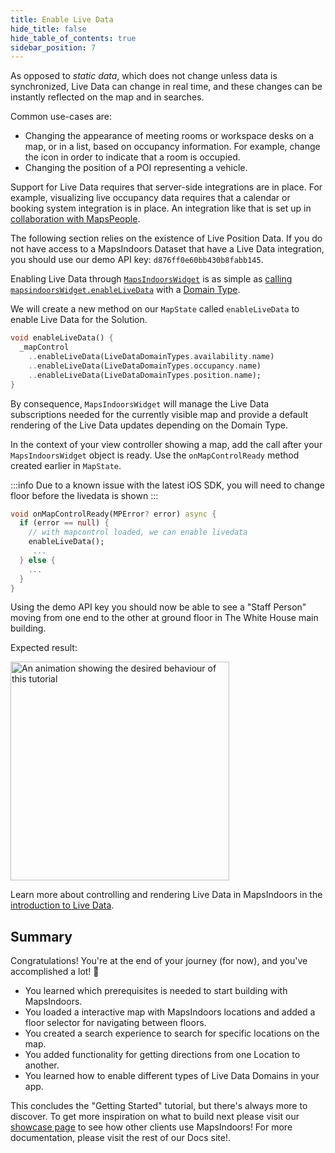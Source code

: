 ```yaml
---
title: Enable Live Data
hide_title: false
hide_table_of_contents: true
sidebar_position: 7
---
```



As opposed to _static data_, which does not change unless data is synchronized, Live Data can change in real time, and these changes can be instantly reflected on the map and in searches.

Common use-cases are:

* Changing the appearance of meeting rooms or workspace desks on a map, or in a list, based on occupancy information. For example, change the icon in order to indicate that a room is occupied.
* Changing the position of a POI representing a vehicle.

Support for Live Data requires that server-side integrations are in place. For example, visualizing live occupancy data requires that a calendar or booking system integration is in place. An integration like that is set up in [collaboration with MapsPeople](https://www.mapspeople.com/mapsindoors-integrations/).

The following section relies on the existence of Live Position Data. If you do not have access to a MapsIndoors Dataset that have a Live Data integration, you should use our demo API key: `d876ff0e60bb430b8fabb145`.

Enabling Live Data through [`MapsIndoorsWidget`](https://pub.dev/documentation/mapsindoors_googlemaps/latest/mapsindoors/MapsIndoorsWidget-class.html) is as simple as [calling `mapsindoorsWidget.enableLiveData`](https://pub.dev/documentation/mapsindoors_googlemaps/latest/mapsindoors/MapsIndoorsWidget/enableLiveData.html) with a [Domain Type](https://pub.dev/documentation/mapsindoors_googlemaps/latest/mapsindoors/LiveDataDomainTypes.html).

We will create a new method on our `MapState` called `enableLiveData` to enable Live Data for the Solution.

```dart
void enableLiveData() {
  _mapControl
    ..enableLiveData(LiveDataDomainTypes.availability.name)
    ..enableLiveData(LiveDataDomainTypes.occupancy.name)
    ..enableLiveData(LiveDataDomainTypes.position.name);
}
```

By consequence, `MapsIndoorsWidget` will manage the Live Data subscriptions needed for the currently visible map and provide a default rendering of the Live Data updates depending on the Domain Type.

In the context of your view controller showing a map, add the call after your `MapsIndoorsWidget` object is ready. Use the `onMapControlReady` method created earlier in `MapState`.

:::info
Due to a known issue with the latest iOS SDK, you will need to change floor before the livedata is shown
:::

```dart
void onMapControlReady(MPError? error) async {
  if (error == null) {
    // with mapcontrol loaded, we can enable livedata
    enableLiveData();
     ...
  } else {
    ...
  }
}
```

Using the demo API key you should now be able to see a "Staff Person" moving from one end to the other at ground floor in The White House main building.

Expected result:

<img src="/img/getting-started/flutter_livedata.gif" alt="An animation showing the desired behaviour of this tutorial" width="350"/>

Learn more about controlling and rendering Live Data in MapsIndoors in the [introduction to Live Data](/live-data-intro/).

## Summary

Congratulations! You're at the end of your journey (for now), and you've accomplished a lot! 🎉

* You learned which prerequisites is needed to start building with MapsIndoors.
* You loaded a interactive map with MapsIndoors locations and added a floor selector for navigating between floors.
* You created a search experience to search for specific locations on the map.
* You added functionality for getting directions from one Location to another.
* You learned how to enable different types of Live Data Domains in your app.

This concludes the "Getting Started" tutorial, but there's always more to discover. To get more inspiration on what to build next please visit our [showcase page](https://www.mapspeople.com/showcases) to see how other clients use MapsIndoors! For more documentation, please visit the rest of our Docs site!.
